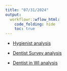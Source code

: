 ```yaml
---
title: "07/31/2024"
output:
  workflowr::wflow_html:
    code_folding: hide
    toc: true
---
```






* [Hygienist analysis](2024_0701_survey_part2.html)

* [Dentist Survey analysis](2024_0701_survey_part1.html)

* [Dentist in WI analysis](2024_0701_survey_part3.html)

